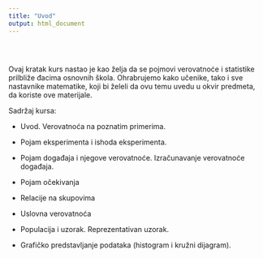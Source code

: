 ```yaml
---
title: "Uvod"
output: html_document
---
```


<style type="text/css">
.title {
  display: none;
}

#getting-started img {
  margin-right: 10px;
}


</style>

<div class="row" style="padding-top: 30px;">
<div class="col-sm-6">

Ovaj kratak kurs nastao je kao želja da se pojmovi verovatnoće i statistike prilbliže đacima osnovnih škola. Ohrabrujemo kako učenike, tako i sve nastavnike matematike, koji bi želeli da ovu temu uvedu u okvir predmeta, da koriste ove materijale.

Sadržaj kursa:

* Uvod. Verovatnoća na poznatim primerima. 

* Pojam eksperimenta i ishoda eksperimenta. 

* Pojam događaja i njegove verovatnoće. Izračunavanje verovatnoće događaja.  

* Pojam očekivanja  

* Relacije na skupovima

* Uslovna verovatnoća

* Populacija i uzorak. Reprezentativan uzorak.  

* Grafičko predstavljanje podataka (histogram i kružni dijagram).  







</div>
<div class="col-sm-6">
